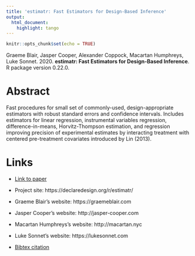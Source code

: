 ```yaml
---
title: 'estimatr: Fast Estimators for Design-Based Inference'
output:
  html_document:
    highlight: tango
---
```


```r
knitr::opts_chunk$set(echo = TRUE)
```

Graeme Blair, Jasper Cooper, Alexander Coppock, Macartan Humphreys, Luke Sonnet. 2020. <b>estimatr: Fast Estimators for Design-Based Inference</b>. R package version 0.22.0.

# Abstract
Fast procedures for small set of commonly-used, design-appropriate estimators with robust standard errors and confidence intervals. Includes estimators for linear regression, instrumental variables regression, difference-in-means, Horvitz-Thompson estimation, and regression improving precision of experimental estimates by interacting treatment with centered pre-treatment covariates introduced by Lin (2013).

# Links
 - <a href='blair_etal_2018b.pdf'>Link to paper</a>
 - Project site: https://declaredesign.org/r/estimatr/ 

- Graeme Blair's website: https://graemeblair.com
- Jasper Cooper's website: http://jasper-cooper.com
- Macartan Humphreys's website: http://macartan.nyc
- Luke Sonnet's website: https://lukesonnet.com
 - <a href='blair_etal_2018b.bib'>Bibtex citation</a>

